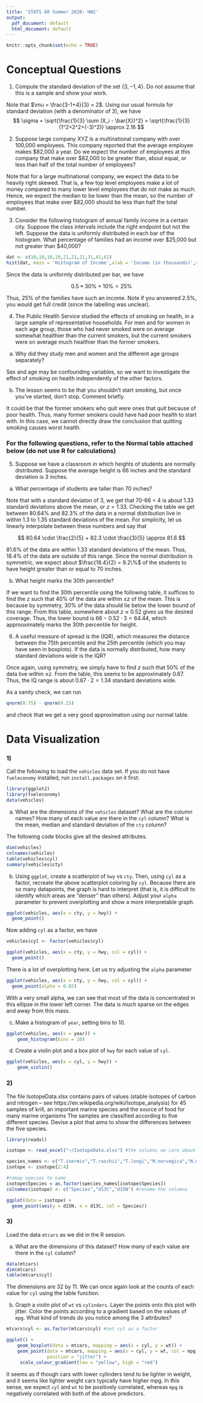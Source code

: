 ---
title: 'STATS 60 Summer 2020: HW2'
output:
  pdf_document: default
  html_document: default
---

```{r setup, include=FALSE}
knitr::opts_chunk$set(echo = TRUE)
```

# Conceptual Questions

1) Compute the standard deviation of the set $\{3,-1,4\}$. Do not assume that this is a sample and show your work.

Note that $\mu = \frac{3-1+4}{3} = 2$. Using our usual formula for standard deviation (with a denominator of 3), we have
$$
\sigma = \sqrt{\frac{1}{3} \sum (X_i - \bar{X})^2} = \sqrt{\frac{1}{3} (1^2+2^2+(-3)^2)} \approx 2.16
$$

2) Suppose large company XYZ is a multinational company with over 100,000 employees. This company reported that the average employee makes \$82,000 a year. Do we expect the number of employees at this company that make over \$82,000 to be greater than, about equal, or less than half of the total number of employees?

Note that for a large multinational company, we expect the data to be heavily right skewed. That is, a few top level employees make a lot of money compared to many lower level employees that do not make as much. Hence, we expect the median to be lower than the mean, so the number of employees that make over \$82,000 should be less than half the total number.

3) Consider the following histogram of annual family income in a certain city. Suppose the class intervals include the right endpoint but not the left. Suppose the data is uniformly distributed in each bar of the histogram. What percentage of families had an income over \$25,000 but not greater than \$40,000?

```{r, echo = FALSE , fig.width = 3, fig.height = 3}
dat <- c(10,10,10,10,21,21,21,31,41,61)
hist(dat, main = 'Histogram of Income',xlab = 'Income (in thousands)',ylab = '% of families' )
```

Since the data is uniformly distributed per bar, we have 

$$
0.5 * 30\% + 10\% = 25\%
$$

Thus, 25\% of the families have such an income. Note if you answered 2.5\%, you would get full credit (since the labelling was unclear).

4) The Public Health Service studied the effects of smoking on health, in a large sample of representative households. For men and for women in each age group, those who had never smoked were on average somewhat healthier than the current smokers, but the current smokers were on average much healthier than the former smokers.

a) Why did they study men and women and the different age groups separately?

Sex and age may be confounding variables, so we want to investigate the effect of smoking on health independently of the other factors.

b) The lesson seems to be that you shouldn’t start smoking, but once you’ve started, don’t stop. Comment briefly.

It could be that the former smokers who quit were ones that quit because of poor health. Thus, many former smokers could have had poor health to start with. In this case, we cannot directly draw the conclusiion that quitting smoking causes worst health.

### For the following questions, refer to the Normal table attached below (do not use R for calculations)

5) Suppose we have a classroom in which heights of students are normally distributed. Suppose the average height is 66 inches and the standard deviation is 3 inches.

a) What percentage of students are taller than 70 inches?

Note that with a standard deviaton of 3, we get that 70-66 = 4 is about 1.33 standard deviations above the mean, or $z = 1.33$. Checking the table we get between 80.64\% and 82.3\% of the data in a normal distribution live in within 1.3 to 1.35 standard deviations of the mean. For simplicity, let us linearly interpolate between these numbers and say that 

$$
80.64 \cdot \frac{2}{5} + 82.3 \cdot \frac{3}{5} \approx 81.6
$$

81.6\% of the data are within 1.33 standard deviations of the mean. Thus, 18.4\% of the data are outside of this range. Since the normal distribution is symmetric, we expect about $\frac{18.4}{2} = 9.2\%$ of the students to have height greater than or equal to 70 inches.

b) What height marks the 30th percentile?

If we want to find the 30th percentile using the following table, it suffices to find the $z$ such that 40\% of the data are within $\pm z$ of the mean. This is because by symmetry, 30\% of the data should lie below the lower bound of this range. From this table, somewhere about $z \approx 0.52$ gives us the desired coverage. Thus, the lower bound is $66 - 0.52 \cdot 3 = 64.44$, which approoximately marks the 30th percentile for height.

6) A useful measure of spread is the \textbf{Interquartile Range} (IQR), which measures the distance between the 75th percentile and the 25th percentile (which you may have seen in boxplots). If the data is normally distributed, how many standard deviations wide is the IQR? 

Once again, using symmetry, we simply have to find $z$ such that 50\% of the data live within $\pm z$. From the table, this seems to be approximately 0.67. Thus, the IQ range is about $0.67 \cdot 2 = 1.34$ standard deviations wide. 

As a sanity check, we can run
```{r}
qnorm(0.75) - qnorm(0.25)
```
and check that we get a very good approximation using our normal table.

\begin{figure}
\centering
\includegraphics{normal_table.png}
\end{figure}


\pagebreak

# Data Visualization

### 1)

Call the following to load the `vehicles` data set. If you do not have `fueleconomy` installed, run `install.packages` on it first:

```{r}
library(ggplot2)
library(fueleconomy)
data(vehicles)
```

a) What are the dimensions of the `vehicles` dataset? What are the column names? How many of each value are there in the `cyl` column? What is the mean, median and standard deviation of the `cty` column?

The following code blocks give all the desired attributes.

```{r}
dim(vehicles)
colnames(vehicles)
table(vehicles$cyl)
summary(vehicles$cty)
```

b) Using `ggplot`, create a scatterplot of `hwy` vs `cty`. Then, using `cyl` as a factor, recreate the above scatterplot coloring by `cyl`. Because there are so many datapoints, the graph is hard to interpret (that is, it is difficult to identify which areas are "denser" than others). Adjust your `alpha` parameter to prevent overplotting and show a more interpretable graph.

```{r}
ggplot(vehicles, aes(x = cty, y = hwy)) + 
  geom_point()
```

Now adding `cyl` as a factor, we have

```{r}
vehicles$cyl <- factor(vehicles$cyl)

ggplot(vehicles, aes(x = cty, y = hwy, col = cyl)) + 
  geom_point()
```

There is a lot of overplotting here. Let us try adjusting the `alpha` parameter

```{r}
ggplot(vehicles, aes(x = cty, y = hwy, col = cyl)) + 
  geom_point(alpha = 0.02)
```

With a very small alpha, we can see that most of the data is concentrated in this ellipse in the lower left corner. The data is much sparse on the edges and away from this mass.

c) Make a histogram of `year`, setting bins to 10.

```{r}
ggplot(vehicles, aes(x = year)) +
    geom_histogram(bins = 10)
```

d) Create a violin plot and a box plot of `hwy` for each value of `cyl`.

```{r}
ggplot(vehicles, aes(x = cyl, y = hwy)) +
    geom_violin()
```

### 2)

The file IsotopeData.xlsx contains pairs of values (stable isotopes of carbon and nitrogen -- see https://en.wikipedia.org/wiki/Isotope_analysis) for 45 samples of krill, an important marine species and the source of food for many marine organisms The samples are classified according to five different species. Devise a plot that aims to show the differences between the five species. 

```{r}
library(readxl)

isotope <- read_excel("~/IsotopeData.xlsx") #the columns we care about are 2-4

species_names <- c("T.inermis","T.raschii","T.longi","M.norvegica","N.megalops")
isotope <- isotope[2:4]

#remap species to name
isotope$Species = as.factor(species_names[isotope$Species])
colnames(isotope) <- c("Species","d13C","d15N") #rename the columns

ggplot(data = isotope) + 
  geom_point(aes(y = d15N, x = d13C, col = Species))


```



### 3) 

Load the data `mtcars` as we did in the R session.

a) What are the dimensions of this dataset? How many of each value are there in the `cyl` column?

```{r}
data(mtcars)
dim(mtcars)
table(mtcars$cyl)
```

The dimensions are 32 by 11. We can once again look at the counts of each value for `cyl` using the table function.

b) Graph a violin plot of `wt` vs `cylinders`. Layer the points onto this plot with jitter. Color the points according to a gradient based on the values of `mpg`. What kind of trends do you notice among the 3 attributes?

```{r}
mtcars$cyl <- as.factor(mtcars$cyl) #set cyl as a factor

ggplot() +
    geom_boxplot(data = mtcars, mapping = aes(x = cyl, y = wt)) +
    geom_point(data = mtcars, mapping = aes(x = cyl, y = wt, col = mpg), 
               position = "jitter") +
     scale_colour_gradient(low = "yellow", high = "red")
```

It seems as if though cars with lower cylinders tend to be lighter in weight, and it seems like lighter weight cars typically have higher mpg. In this sense, we expect `cyl` and `wt` to be positively correlated, whereas `mpg` is negatively correlated with both of the above predictors.
